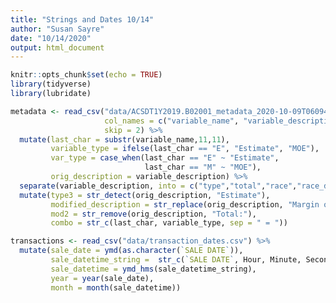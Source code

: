 ```yaml
---
title: "Strings and Dates 10/14"
author: "Susan Sayre"
date: "10/14/2020"
output: html_document
---
```


```r
knitr::opts_chunk$set(echo = TRUE)
library(tidyverse)
library(lubridate)
```

```r
metadata <- read_csv("data/ACSDT1Y2019.B02001_metadata_2020-10-09T060941.csv", 
                     col_names = c("variable_name", "variable_description"),
                     skip = 2) %>% 
  mutate(last_char = substr(variable_name,11,11),
         variable_type = ifelse(last_char == "E", "Estimate", "MOE"),
         var_type = case_when(last_char == "E" ~ "Estimate",
                              last_char == "M" ~ "MOE"),
         orig_description = variable_description) %>% 
  separate(variable_description, into = c("type","total","race","race_detail"), sep ="!!") %>% 
  mutate(type3 = str_detect(orig_description, "Estimate"),
         modified_description = str_replace(orig_description, "Margin of Error", "MOE"),
         mod2 = str_remove(orig_description, "Total:"),
         combo = str_c(last_char, variable_type, sep = " = ")) 


```
```r

transactions <- read_csv("data/transaction_dates.csv") %>% 
  mutate(sale_date = ymd(as.character(`SALE DATE`)),
         sale_datetime_string =  str_c(`SALE DATE`, Hour, Minute, Second, sep = " "),
         sale_datetime = ymd_hms(sale_datetime_string),
         year = year(sale_date),
         month = month(sale_datetime))
```

